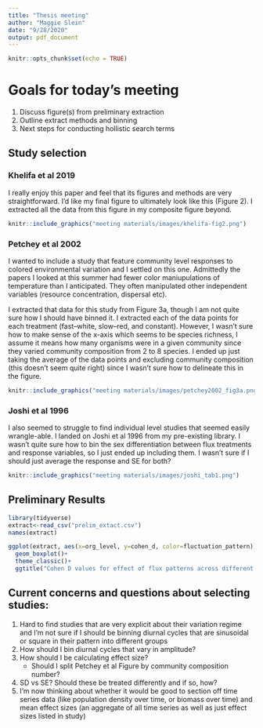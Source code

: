 ```yaml
---
title: "Thesis meeting"
author: "Maggie Slein"
date: "9/28/2020"
output: pdf_document
---
```


```r
knitr::opts_chunk$set(echo = TRUE)
```

# Goals for today's meeting
1. Discuss figure(s) from preliminary extraction 
2. Outline extract methods and binning
3. Next steps for conducting hollistic search terms 


## Study selection 

### Khelifa et al 2019

I really enjoy this paper and feel that its figures and methods are very straightforward. I'd like my final figure to ultimately look like this (Figure 2). I extracted all the data from this figure in my composite figure beyond. 

```r
knitr::include_graphics("meeting materials/images/khelifa-fig2.png")
```
\newpage

### Petchey et al 2002

I wanted to include a study that feature community level responses to colored environmental variation and I settled on this one. Admittedly the papers I looked at this summer had fewer color maniupulations of temperature than I anticipated. They often manipulated other independent variables (resource concentration, dispersal etc). 

I extracted that data for this study from Figure 3a, though I am not quite sure how I should have binned it. I extracted each of the data points for each treatment (fast--white, slow--red, and constant). However, I wasn't sure how to make sense of the x-axis which seems to be species richness, I assume it means how many organisms were in a given community since they varied community composition from 2 to 8 species. I ended up just taking the average of the data points and excluding community composition (this doesn't seem quite right) since I wasn't sure how to delineate this in the figure. 

```r
knitr::include_graphics("meeting materials/images/petchey2002_fig3a.png")
```

\newpage

### Joshi et al 1996 

I also seemed to struggle to find individual level studies that seemed easily wrangle-able. I landed on Joshi et al 1996 from my pre-existing library. I wasn't quite sure how to bin the sex differentiation between flux treatments and response variables, so I just ended up including them. I wasn't sure if I should just average the response and SE for both?

```r
knitr::include_graphics("meeting materials/images/joshi_tab1.png")
```
\newpage

## Preliminary Results

```r
library(tidyverse)
extract<-read_csv("prelim_extact.csv")
names(extract)

ggplot(extract, aes(x=org_level, y=cohen_d, color=fluctuation_pattern))+
  geom_boxplot()+
  theme_classic()+
  ggtitle("Cohen D values for effect of flux patterns across different levels of organization")
```

## Current concerns and questions about selecting studies:

1. Hard to find studies that are very explicit about their variation regime and I’m not sure if I should be binning diurnal cycles that are sinusoidal or square in their pattern into different groups 
2. How should I bin diurnal cycles that vary in amplitude?
3. How should I be calculating effect size?
    * Should I split Petchey et al Figure by community composition number?
4. SD vs SE? Should these be treated differently and if so, how?
5. I’m now thinking about whether it would be good to section off time series data (like population density over time, or biomass over time) and mean effect sizes (an aggregate of all time series as well as just effect sizes listed in study)









